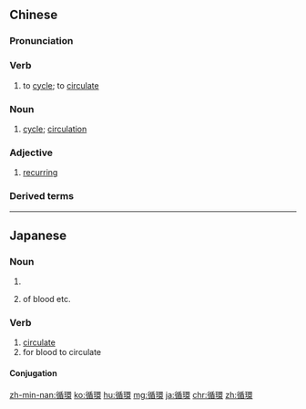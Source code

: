 {{also|循环}}
==Chinese==
{{zh-forms|s=循环}}

===Pronunciation===
{{zh-pron
|m=xúnhuán
|c=ceon4 waan4
|mn=qz,tw,xm,zz:sûn-khoân/twv:sûn-hoân
|cat=v,n,a
}}

===Verb===
{{zh-verb}}

# to [[cycle]]; to [[circulate]]

===Noun===
{{zh-noun}}

# [[cycle]]; [[circulation]]

===Adjective===
{{zh-adj}}

# {{lb|zh|mathematics}} [[recurring]]

===Derived terms===
{{zh-der|血液循環|循環系統|景氣循環}}

{{zh-cat|Intermediate}}

----

==Japanese==
{{ja-kanjitab|じゅん|かん|yomi=on}}

===Noun===
{{ja-noun|じゅんかん}}

# {{l|en|circulation|id=The act of moving in a circle}}
# {{l|en|circulation|id=The movement of the blood in the blood-vascular system}} of blood etc.

===Verb===
{{ja-verb-suru|じゅんかん}}

# [[circulate]]
# for blood to circulate

====Conjugation====
{{ja-suru|じゅんかん}}

[[zh-min-nan:循環]]
[[ko:循環]]
[[hu:循環]]
[[mg:循環]]
[[ja:循環]]
[[chr:循環]]
[[zh:循環]]